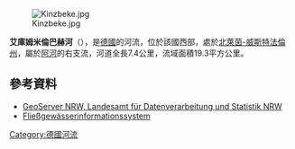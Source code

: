 {{No footnotes|time=2020-07-09T02:44:47+00:00}}
{{Coord|52|6|21|N|8|39|7.5|E|display=title}}
[[Image:Kinzbeke.jpg|right]]

'''艾庫姆米倫巴赫河'''（{{lang-de|Eickumer Mühlenbach}}），是[[德國|德國]]的河流，位於該國西部，處於[[北萊茵-威斯特法倫州|北萊茵-威斯特法倫州]]，屬於[[阿河_(韋勒河支流)|阿河]]的右支流，河道全長7.4公里，流域面積19.3平方公里。

==參考資料==
* [http://www.geoserver.nrw.de/ GeoServer NRW, Landesamt für Datenverarbeitung und Statistik NRW] {{Wayback|url=http://www.geoserver.nrw.de/ |date=20161204115214 }}
* [https://web.archive.org/web/20120808152043/http://fisdt.de/wrrl/page/begruessung.html Fließgewässerinformationssystem]

{{Germany-geo-stub}}
[[Category:德國河流|Category:德國河流]]